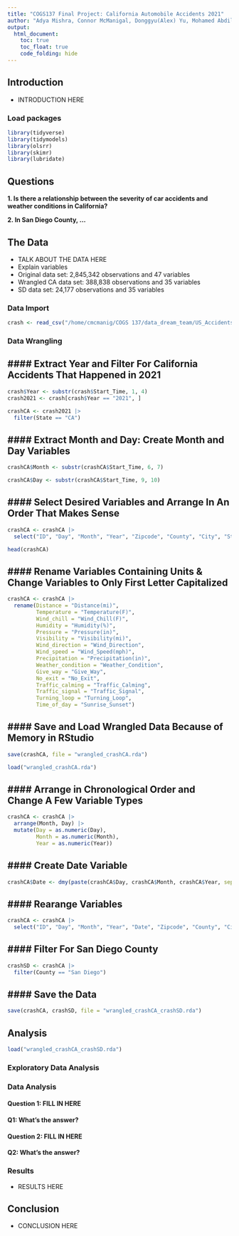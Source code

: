 ```yaml
---
title: "COGS137 Final Project: California Automobile Accidents 2021"
author: "Adya Mishra, Connor McManigal, Donggyu(Alex) Yu, Mohamed Abdilahi - Data Dream Team"
output: 
  html_document:
    toc: true
    toc_float: true
    code_folding: hide
---
```


## Introduction
- INTRODUCTION HERE

### Load packages
```r
library(tidyverse)
library(tidymodels)
library(olsrr)
library(skimr)
library(lubridate)
```

## Questions

**1. Is there a relationship between the severity of car accidents and weather conditions in California?**

**2. In San Diego County, ...**

## The Data
- TALK ABOUT THE DATA HERE
- Explain variables
- Original data set: 2,845,342 observations and 47 variables
- Wrangled CA data set: 388,838 observations and 35 variables
- SD data set: 24,177 observations and 35 variables

### Data Import
```r
crash <- read_csv("/home/cmcmanig/COGS 137/data_dream_team/US_Accidents_Dec21_updated.csv")
```

### Data Wrangling

#### Extract Year and Filter For California Accidents That Happened in 2021
- 
```r
crash$Year <- substr(crash$Start_Time, 1, 4)
crash2021 <- crash[crash$Year == "2021", ]

crashCA <- crash2021 |>
  filter(State == "CA")
```

#### Extract Month and Day: Create Month and Day Variables
- 
```r
crashCA$Month <- substr(crashCA$Start_Time, 6, 7)
```

```r
crashCA$Day <- substr(crashCA$Start_Time, 9, 10)
```

#### Select Desired Variables and Arrange In An Order That Makes Sense
- 
```r
crashCA <- crashCA |>
  select("ID", "Day", "Month", "Year", "Zipcode", "County", "City", "Street", "Severity", "Distance(mi)", "Side", "Sunrise_Sunset", "Temperature(F)", "Wind_Chill(F)", "Humidity(%)", "Pressure(in)", "Visibility(mi)", "Wind_Direction", "Wind_Speed(mph)", "Precipitation(in)", "Weather_Condition", "Amenity", "Bump", "Crossing", "Give_Way", "Junction", "No_Exit", "Railway", "Roundabout", "Station", "Stop", "Traffic_Calming", "Traffic_Signal", "Turning_Loop")

head(crashCA)
```

#### Rename Variables Containing Units & Change Variables to Only First Letter Capitalized 
- 
```r
crashCA <- crashCA |>
  rename(Distance = "Distance(mi)",
         Temperature = "Temperature(F)",
         Wind_chill = "Wind_Chill(F)",
         Humidity = "Humidity(%)",
         Pressure = "Pressure(in)",
         Visibility = "Visibility(mi)",
         Wind_direction = "Wind_Direction",
         Wind_speed = "Wind_Speed(mph)",
         Precipitation = "Precipitation(in)",
         Weather_condition = "Weather_Condition",
         Give_way = "Give_Way",
         No_exit = "No_Exit",
         Traffic_calming = "Traffic_Calming",
         Traffic_signal = "Traffic_Signal",
         Turning_loop = "Turning_Loop",
         Time_of_day = "Sunrise_Sunset")
```

#### Save and Load Wrangled Data Because of Memory in RStudio
- 
```r
save(crashCA, file = "wrangled_crashCA.rda")
```

```r
load("wrangled_crashCA.rda")
```

#### Arrange in Chronological Order and Change A Few Variable Types
- 
```r
crashCA <- crashCA |>
  arrange(Month, Day) |>
  mutate(Day = as.numeric(Day),
         Month = as.numeric(Month),
         Year = as.numeric(Year))
```

#### Create Date Variable
-
```r
crashCA$Date <- dmy(paste(crashCA$Day, crashCA$Month, crashCA$Year, sep = "-"))
```

#### Rearange Variables
- 
```r
crashCA <- crashCA |>
  select("ID", "Day", "Month", "Year", "Date", "Zipcode", "County", "City", "Street", "Severity", "Distance", "Side", "Time_of_day", "Temperature", "Wind_chill", "Humidity", "Pressure", "Visibility", "Wind_direction", "Wind_speed", "Precipitation", "Weather_condition", "Amenity", "Bump", "Crossing", "Give_way", "Junction", "No_exit", "Railway", "Roundabout", "Station", "Stop", "Traffic_calming", "Traffic_signal", "Turning_loop")
```

#### Filter For San Diego County
- 
```r
crashSD <- crashCA |>
  filter(County == "San Diego")
```

#### Save the Data
- 
```r
save(crashCA, crashSD, file = "wrangled_crashCA_crashSD.rda")
```


## Analysis
```r
load("wrangled_crashCA_crashSD.rda")
```

### Exploratory Data Analysis


### Data Analysis

#### Question 1: FILL IN HERE


#### Q1: What's the answer?


#### Question 2: FILL IN HERE


#### Q2: What's the answer?


### Results
- RESULTS HERE

## Conclusion
- CONCLUSION HERE
